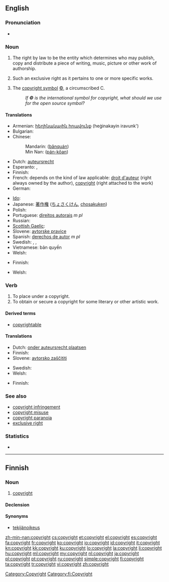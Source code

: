 {{selfref|For Wiktionary's copyrights, see [[Wiktionary:Copyrights]]}}
==English==
{{wikipedia}}

===Pronunciation===
* {{audio|en-us-copyright.ogg|Audio (US)}}

===Noun===
{{en-noun|-|s}}

# {{uncountable}} The right by law to be the entity which determines who may publish, copy and distribute a piece of writing, music, picture or other work of authorship.
# {{countable}} Such an exclusive right as it pertains to one or more specific works.
# {{countable}} The [[copyright symbol]] [[©]], a circumscribed C.
#: ''If '''©''' is the international symbol for copyright, what should we use for the open source symbol?''

====Translations====

{{trans-top|right to publish}}
* Armenian: [[հեղինակային իրավունք]] (heġinakayin iravunk')
* Bulgarian: {{t|bg|авторско право|n}}
* Chinese:
*: Mandarin: {{zh-ts|版權|版权}} ([[bǎnquán]])
*: Min Nan: {{zh-ts|版權|版权}} ([[pán-kôan]])
* Dutch: [[auteursrecht]] {{n}}
* Esperanto: {{t-|eo|aŭtorrajto|xs=Esperanto}}, {{t-|eo|kopirajto|xs=Esperanto}}
* Finnish: {{t+|fi|tekijänoikeus}}
* French: depends on the kind of law applicable: [[droit d'auteur]] {{m}} (right always owned by the author), [[copyright]] {{m}} (right attached to the work)
* German: {{t+|de|Urheberrecht|n}}
{{trans-mid}}
* [[Ido]]: {{t|io|autoryuro}}
* Japanese: [[著作権]] ([[ちょさくけん]], [[chosakuken]])
* Polish: {{t|pl|prawo autorskie|n}}
* Portuguese: [[direitos autorais]] ''m pl''
* Russian: {{t+|ru|авторское право|n|tr=ávtorskoje pravo}}
* [[Scottish Gaelic]]: {{t-|gd|dlighe-sgrìobhaidh|f|xs=Scottish Gaelic}}
* Slovene: [[avtorske pravice]] {{f|p}}
* Spanish: [[derechos de autor]] ''m pl''
* Swedish: {{t-|sv|copyright|c}}, {{t|sv|upphovsrätt|c}}, {{t|sv|upphovsrättsskydd|n}}
* Vietnamese: bản quyền
* Welsh: {{t|cy|hawlfraint|f|xs=Welsh}}
{{trans-bottom}}

{{trans-top|symbol ©}}
* Finnish: {{t-|fi|tekijänoikeusmerkki}}
{{trans-mid}}
* Welsh: {{t|cy|symbol hawlfraint|f|xs=Welsh}}
{{trans-bottom}}

===Verb===
{{en-verb}}

# To place under a copyright.
# To obtain or secure a copyright for some literary or other artistic work.

====Derived terms====
* [[copyrightable]]

====Translations====
{{trans-top|place under a copyright}}
* Dutch: [[onder auteursrecht plaatsen]]
* Finnish: {{t|fi|suojata tekijänoikeudella}}
* Slovene: [[avtorsko zaščititi]]
{{trans-mid}}
* Swedish: {{t|sv|upphovsrättsskydda}}
* Welsh: {{t|cy|hawlfreintio|xs=Welsh}}
{{trans-bottom}}

{{trans-top|obtain a copyright}}
* Finnish: {{t|fi|suojata tekijänoikeudella}}
{{trans-mid}}
{{trans-bottom}}

===See also===
* [[copyright infringement]]
* [[copyright misuse]]
* [[copyright paranoia]]
* [[exclusive right]]

===Statistics===
* {{rank|remember|fair|blood|526|copyright|4|late|bed}}

----

==Finnish==

===Noun===
{{fi-noun}}

# [[#English|copyright]]

====Declension====
{{fi-decl-risti|copyright}}

====Synonyms====
* [[tekijänoikeus]]

[[Category:Copyright]]
[[Category:fi:Copyright]]

[[zh-min-nan:copyright]]
[[cs:copyright]]
[[et:copyright]]
[[el:copyright]]
[[es:copyright]]
[[fa:copyright]]
[[fr:copyright]]
[[ko:copyright]]
[[io:copyright]]
[[id:copyright]]
[[it:copyright]]
[[kn:copyright]]
[[kk:copyright]]
[[ku:copyright]]
[[lo:copyright]]
[[la:copyright]]
[[li:copyright]]
[[hu:copyright]]
[[ml:copyright]]
[[my:copyright]]
[[nl:copyright]]
[[ja:copyright]]
[[pl:copyright]]
[[pt:copyright]]
[[ru:copyright]]
[[simple:copyright]]
[[fi:copyright]]
[[ta:copyright]]
[[tr:copyright]]
[[vi:copyright]]
[[zh:copyright]]